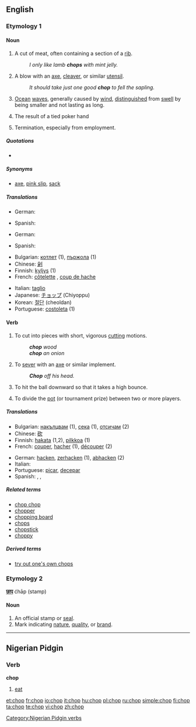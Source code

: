 {{wikipedia|dab=chop}}
==English==

===Etymology 1===
{{etystub}}

====Noun====
{{en-noun}}

# A cut of meat, often containing a section of a [[rib]].
#: ''I only like lamb '''''chops''''' with mint jelly.''
# A blow with an [[axe]], [[cleaver]], or similar [[utensil]].
#: ''It should take just one good '''''chop''''' to fell the sapling.''
# [[ocean|Ocean]] [[wave]]s, generally caused by [[wind]], [[distinguished]] from [[swell]] by being smaller and not lasting as long.
# {{poker}} The result of a tied poker hand
# {{informal|with "the"}} Termination, especially from employment.

=====Quotations=====
* {{seeCites}}

=====Synonyms=====
* {{sense|dismissal, especially from employment (informal)}} [[axe]], [[pink slip]], [[sack]]

=====Translations=====
{{trans-top|a cut of meat}}
* German: {{t-|de|Kotelett|n}}
{{trans-mid}}
* Spanish: {{t+|es|chuleta|f}}
{{trans-bottom}}

{{trans-top|a blow with an axe, cleaver, or similar utensil}}
* German: {{t-|de|Hieb|m}}
{{trans-mid}}
* Spanish: {{t-|es|tajada|f}}
{{trans-bottom}}

{{trans-top|dismissal, especially from employment}}
{{trans-mid}}
{{trans-bottom}}
<!--Remove this table once all of the translations below have been moved into the tables above.-->
{{checktrans-top}}
* Bulgarian: [[котлет]] {{m}} (1), [[пържола]] {{f}} (1)
* Chinese: [[剁]]
* Finnish: [[kyljys]] (1)
* French: [[côtelette]] {{f}}, [[coup de hache]] {{m}}
{{checktrans-mid}}
* Italian: [[taglio]] {{m}}
* Japanese: [[チョップ]] (Chiyoppu)
* Korean: [[절단]] (cheoldan)
* Portuguese: [[costoleta]] {{f}} (1)
{{checktrans-bottom}}

====Verb====
{{en-verb|chops|chopping|chopped|chopped}}

# {{transitive}} To cut into pieces with short, vigorous [[cutting]] motions.
#: '''''chop''' wood''
#: '''''chop''' an onion''
# {{transitive}} To [[sever]] with an [[axe]] or similar implement.
#: '''''Chop''' off his head.''
# {{context|transitive|baseball}} To hit the ball downward so that it takes a high bounce.
# {{poker}} To divide the [[pot]] (or tournament prize) between two or more players.

=====Translations=====
{{trans-top|to chop}}
* Bulgarian: [[накълцвам]] (1), [[сека]] (1), [[отсичам]] (2)
* Chinese: [[砍]]
* Finnish: [[hakata]] (1,2), [[pilkkoa]] (1)
* French: [[couper]], [[hacher]] (1), [[découper]] (2)
{{trans-mid}}
* German: [[hacken]], [[zerhacken]] (1), [[abhacken]] (2)
* Italian: {{t+|it|tagliare}}
* Portuguese: [[picar]], [[decepar]]
* Spanish: {{t+|es|cortar}}, {{t+|es|picar}}, {{t-|es|tajar}}
{{trans-bottom}}

=====Related terms=====
* [[chop chop]]
* [[chopper]]
* [[chopping board]]
* [[chops]]
* [[chopstick]]
* [[choppy]]

=====Derived terms=====
* [[try out one's own chops]]

===Etymology 2===
{{etyl|hi}} '''[[छाप]]''' ćhāp (stamp)

====Noun====
{{en-noun}}

# An official stamp or [[seal]].
# Mark indicating [[nature]], [[quality]], or [[brand]].

----

==Nigerian Pidgin==
{{rfe|lang=pcm}}
===Verb===
'''chop'''
#[[eat]]

[[Category:Nigerian Pidgin verbs]]

[[et:chop]]
[[fr:chop]]
[[io:chop]]
[[it:chop]]
[[hu:chop]]
[[pl:chop]]
[[ru:chop]]
[[simple:chop]]
[[fi:chop]]
[[ta:chop]]
[[te:chop]]
[[vi:chop]]
[[zh:chop]]